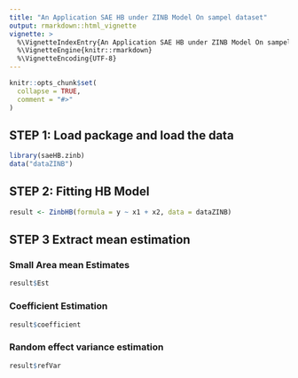 ---
title: "An Application SAE HB under ZINB Model On sampel dataset"
output: rmarkdown::html_vignette
vignette: >
  %\VignetteIndexEntry{An Application SAE HB under ZINB Model On sampel dataset}
  %\VignetteEngine{knitr::rmarkdown}
  %\VignetteEncoding{UTF-8}
---

```{r, include = FALSE}
knitr::opts_chunk$set(
  collapse = TRUE,
  comment = "#>"
)
```

## STEP 1: Load package and load the data
```{r setup}
library(saeHB.zinb)
data("dataZINB")
```

## STEP 2: Fitting HB Model
```{r}
result <- ZinbHB(formula = y ~ x1 + x2, data = dataZINB)
```

## STEP 3 Extract mean estimation

### Small Area mean Estimates
```{r}
result$Est 
```
### Coefficient Estimation
```{r}
result$coefficient  
```
### Random effect variance estimation
```{r}
result$refVar 
```

